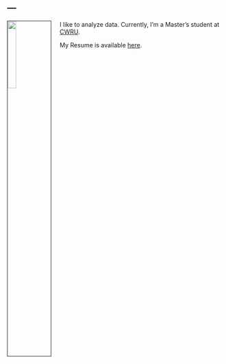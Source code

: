 ---
---

<link rel="stylesheet" href="styles.css" type="text/css">

<img src="images/AbhiDevathi.jpg" style="width:20%; border:1px solid; margin-right: 20px" align="left">

I like to analyze data. Currently, I'm a Master's student at [CWRU](http://mathstats.case.edu).

My Resume is available [here](files/DevathiResume.pdf).